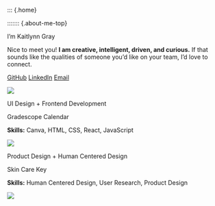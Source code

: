 ::: {.home}

::::::: {.about-me-top}

<!-- :::::{.about-me-top-left}

::: {.about-me-image}

![](images/headshot-zoomed.JPEG)
:::

::: {.medium-text}
Hi! I'm
:::

::: {.big-text}
Kaitlynn Gray
:::

::: {.links}

[GitHub](https://github.com/Mehnemoi) 
[LinkedIn](https://www.linkedin.com/in/kaitlynn-gray) 
[Email](mailto:kagray@g.hmc.edu) 

:::

::::: -->



::::: {.about-me-text}

::::{.tldr}
:::{.tldr-text}

:::{.big-text}
I'm Kaitlynn Gray
:::

Nice to meet you! **I am creative, intelligent, driven, and curious.**  If that sounds like the qualities of someone you’d like on your team, I’d love to connect. 

::: {.links}

[GitHub](https://github.com/Mehnemoi) 
[LinkedIn](https://www.linkedin.com/in/kaitlynn-gray) 
[Email](mailto:kagray@g.hmc.edu) 

:::

:::

:::{.home-img}
![](images/headshot-zoomed.JPEG)
:::



<!-- :::{.fun-corner}
I'm happy that you are here!

::: -->

::::


::::{.home-proj-area}

:::{.home-proj}





::: {.proj-title}

UI Design + Frontend Development

:::
::: {.proj-description-big}
Gradescope Calendar

:::

::: {.proj-description}
**Skills:** Canva, HTML, CSS, React, JavaScript

:::

[![](/projects/gradescope-cal/images/GCalFinalFinalUI.png)](GradescopeCalendar.qmd)

<!-- next project -->
:::

:::{.home-proj}





::: {.proj-title}

Product Design + Human Centered Design

:::
::: {.proj-description-big}
Skin Care Key

:::

::: {.proj-description}
**Skills:** Human Centered Design, User Research, Product Design

:::

[![](/projects/HCD-skin-care/images/HCD-skin-care-KG/HCDDP14243.jpg)](HCDPersonalCare.qmd)


:::

::::



:::::::
